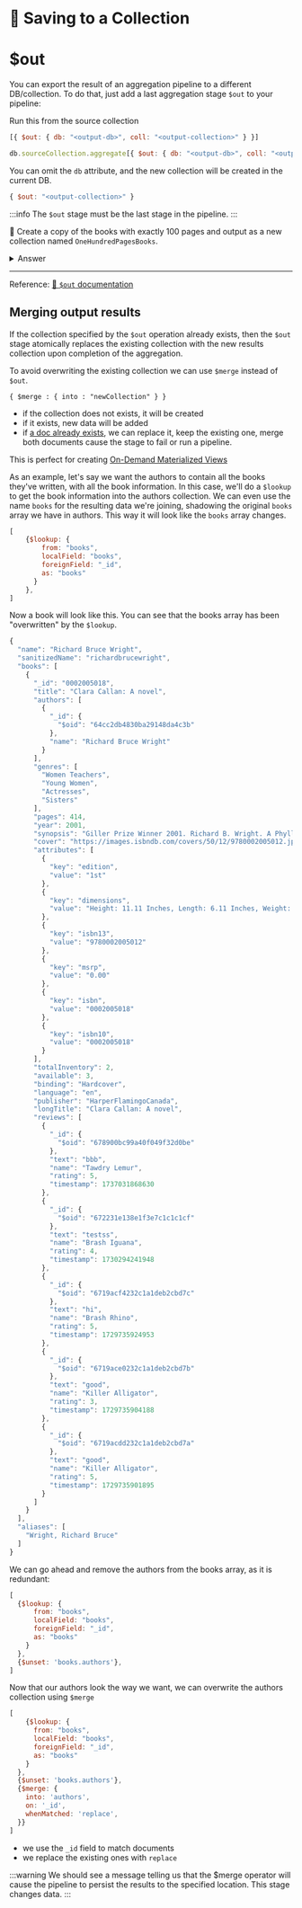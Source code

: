 
# 🦸 Saving to a Collection

# $out

You can export the result of an aggregation pipeline to a different DB/collection. To do that, just add a last aggregation stage `$out` to your pipeline:

<Tabs groupId="aggregations">
<TabItem value="atlas" label="Atlas UI">

Run this from the source collection

```js
[{ $out: { db: "<output-db>", coll: "<output-collection>" } }]
```

</TabItem>

<TabItem value="mongodb-shell" label="MongoDB Shell">

```js
db.sourceCollection.aggregate[{ $out: { db: "<output-db>", coll: "<output-collection>" } }]
```

</TabItem>
</Tabs>



You can omit the `db` attribute, and the new collection will be created in the current DB.

```js
{ $out: "<output-collection>" }
```

:::info
The `$out` stage must be the last stage in the pipeline.
:::


👐 Create a copy of the books with exactly 100 pages and output as a new collection named `OneHundredPagesBooks`.

<details>
<summary>Answer</summary>
<div>

<Tabs groupId="aggregations">
<TabItem value="atlas" label="Atlas UI">

```js
[
    {$match: {pages: 100}},
    {$out: "OneHundredPagesBooks"}
]
```

Refresh the database to see the new collection.

</TabItem>

<TabItem value="mongodb-shell" label="MongoDB Shell">

```js
let oneHundredPagesBooks = {$match: {pages: 100}};
let saveToNewCollection = {$out: "OneHundredPagesBooks"}

db.books.aggregate([
    oneHundredPagesBooks,
    saveToNewCollection
]);
```

After running this, we should see a new collection with:

```js
show collections
```
</TabItem>
</Tabs>



</div>
</details>

---

Reference: [📗 `$out` documentation](https://www.mongodb.com/docs/manual/reference/operator/aggregation/out/) 

## Merging output results

If the collection specified by the `$out` operation already exists, then the `$out` stage atomically replaces the existing collection with the new results collection upon completion of the aggregation.

To avoid overwriting the existing collection we can use `$merge` instead of `$out`.

```
{ $merge : { into : "newCollection" } }
```

- if the collection does not exists, it will be created
- if it exists, new data will be added
- if [a doc already exists](https://www.mongodb.com/docs/manual/reference/operator/aggregation/merge/#std-label-merge-whenMatched), we can replace it, keep the existing one, merge both documents cause the stage to fail or run a pipeline.

This is perfect for creating [On-Demand Materialized Views](https://www.mongodb.com/docs/manual/core/materialized-views/)

As an example, let's say we want the authors to contain all the books they've written, with all the book information. In this case, we'll do a `$lookup` to get the book information into the authors collection. We can even use the name `books` for the resulting data we're joining, shadowing the original `books` array we have in authors. This way it will look like the `books` array changes.

```js
[
    {$lookup: {
        from: "books",
        localField: "books",
        foreignField: "_id",
        as: "books"
      } 
    },
]
```

Now a book will look like this. You can see that the books array has been "overwritten" by the `$lookup`.

```js
{
  "name": "Richard Bruce Wright",
  "sanitizedName": "richardbrucewright",
  "books": [
    {
      "_id": "0002005018",
      "title": "Clara Callan: A novel",
      "authors": [
        {
          "_id": {
            "$oid": "64cc2db4830ba29148da4c3b"
          },
          "name": "Richard Bruce Wright"
        }
      ],
      "genres": [
        "Women Teachers",
        "Young Women",
        "Actresses",
        "Sisters"
      ],
      "pages": 414,
      "year": 2001,
      "synopsis": "Giller Prize Winner 2001. Richard B. Wright. A Phyllis Bruce Book.",
      "cover": "https://images.isbndb.com/covers/50/12/9780002005012.jpg",
      "attributes": [
        {
          "key": "edition",
          "value": "1st"
        },
        {
          "key": "dimensions",
          "value": "Height: 11.11 Inches, Length: 6.11 Inches, Weight: 1 Pounds, Width: 1.11 Inches"
        },
        {
          "key": "isbn13",
          "value": "9780002005012"
        },
        {
          "key": "msrp",
          "value": "0.00"
        },
        {
          "key": "isbn",
          "value": "0002005018"
        },
        {
          "key": "isbn10",
          "value": "0002005018"
        }
      ],
      "totalInventory": 2,
      "available": 3,
      "binding": "Hardcover",
      "language": "en",
      "publisher": "HarperFlamingoCanada",
      "longTitle": "Clara Callan: A novel",
      "reviews": [
        {
          "_id": {
            "$oid": "678900bc99a40f049f32d0be"
          },
          "text": "bbb",
          "name": "Tawdry Lemur",
          "rating": 5,
          "timestamp": 1737031868630
        },
        {
          "_id": {
            "$oid": "672231e138e1f3e7c1c1c1cf"
          },
          "text": "testss",
          "name": "Brash Iguana",
          "rating": 4,
          "timestamp": 1730294241948
        },
        {
          "_id": {
            "$oid": "6719acf4232c1a1deb2cbd7c"
          },
          "text": "hi",
          "name": "Brash Rhino",
          "rating": 5,
          "timestamp": 1729735924953
        },
        {
          "_id": {
            "$oid": "6719ace0232c1a1deb2cbd7b"
          },
          "text": "good",
          "name": "Killer Alligator",
          "rating": 3,
          "timestamp": 1729735904188
        },
        {
          "_id": {
            "$oid": "6719acdd232c1a1deb2cbd7a"
          },
          "text": "good",
          "name": "Killer Alligator",
          "rating": 5,
          "timestamp": 1729735901895
        }
      ]
    }
  ],
  "aliases": [
    "Wright, Richard Bruce"
  ]
}
```

We can go ahead and remove the authors from the books array, as it is redundant:

```js
[
  {$lookup: {
      from: "books",
      localField: "books",
      foreignField: "_id",
      as: "books"
    } 
  },
  {$unset: 'books.authors'},
]
```

Now that our authors look the way we want, we can overwrite the authors collection using `$merge`

```js
[
	{$lookup: {
      from: "books",
      localField: "books",
      foreignField: "_id",
      as: "books"
    } 
  },
  {$unset: 'books.authors'},
  {$merge: {
    into: 'authors',
    on: '_id',
    whenMatched: 'replace',
  }}
]
```

- we use the `_id` field to match documents
- we replace the existing ones with `replace`

:::warning
We should see a message telling us that the $merge operator will cause the pipeline to persist the results to the specified location. This stage changes data.
:::